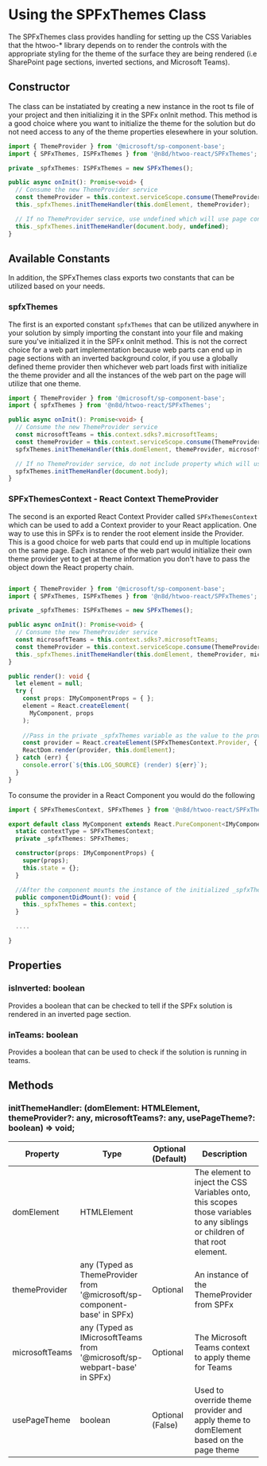 
<Meta title="Advanced/SPFxThemes Class" />

# Using the SPFxThemes Class

The SPFxThemes class provides handling for setting up the CSS Variables that the htwoo-* library depends on to render the controls with the appropriate styling for the theme of the surface they are being rendered (i.e SharePoint page sections, inverted sections, and Microsoft Teams). 

## Constructor

The class can be instatiated by creating a new instance in the root ts file of your project and then initializing it in the SPFx onInit method. This method is a good choice where you want to initialize the theme for the solution but do not need access to any of the theme properties elesewhere in your solution.

```TypeScript
import { ThemeProvider } from '@microsoft/sp-component-base';
import { SPFxThemes, ISPFxThemes } from '@n8d/htwoo-react/SPFxThemes';

private _spfxThemes: ISPFxThemes = new SPFxThemes();

public async onInit(): Promise<void> {
  // Consume the new ThemeProvider service
  const themeProvider = this.context.serviceScope.consume(ThemeProvider.serviceKey);
  this._spfxThemes.initThemeHandler(this.domElement, themeProvider);

  // If no ThemeProvider service, use undefined which will use page context
  this._spfxThemes.initThemeHandler(document.body, undefined);
}
```

## Available Constants

In addition, the SPFxThemes class exports two constants that can be utilized based on your needs.

### spfxThemes

The first is an exported constant `spfxThemes` that can be utilized anywhere in your solution by simply importing the constant into your file and making sure you've initialized it in the SPFx onInit method. This is not the correct choice for a web part implementation because web parts can end up in page sections with an inverted background color, if you use a globally defined theme provider then whichever web part loads first with initialize the theme provider and all the instances of the web part on the page will utilize that one theme.

```TypeScript
import { ThemeProvider } from '@microsoft/sp-component-base';
import { spfxThemes } from '@n8d/htwoo-react/SPFxThemes';

public async onInit(): Promise<void> {
  // Consume the new ThemeProvider service  
  const microsoftTeams = this.context.sdks?.microsoftTeams;
  const themeProvider = this.context.serviceScope.consume(ThemeProvider.serviceKey);
  spfxThemes.initThemeHandler(this.domElement, themeProvider, microsoftTeams);

  // If no ThemeProvider service, do not include property which will use page context
  spfxThemes.initThemeHandler(document.body);
}
```

### SPFxThemesContext - React Context ThemeProvider

The second is an exported React Context Provider called `SPFxThemesContext` which can be used to add a Context provider to your React application. One way to use this in SPFx is to render the root element inside the Provider. This is a good choice for web parts that could end up in multiple locations on the same page. Each instance of the web part would initialize their own theme provider yet to get at theme information you don't have to pass the object down the React property chain.

```TypeScript

import { ThemeProvider } from '@microsoft/sp-component-base';
import { SPFxThemes, ISPFxThemes } from '@n8d/htwoo-react/SPFxThemes';

private _spfxThemes: ISPFxThemes = new SPFxThemes();

public async onInit(): Promise<void> {
  // Consume the new ThemeProvider service
  const microsoftTeams = this.context.sdks?.microsoftTeams;
  const themeProvider = this.context.serviceScope.consume(ThemeProvider.serviceKey);
  this._spfxThemes.initThemeHandler(this.domElement, themeProvider, microsoftTeams);
}

public render(): void {
  let element = null;
  try {
    const props: IMyComponentProps = { };
    element = React.createElement(
      MyComponent, props
    );
      
    //Pass in the private _spfxThemes variable as the value to the provider
    const provider = React.createElement(SPFxThemesContext.Provider, { value: this._spfxThemes }, element);
    ReactDom.render(provider, this.domElement);
  } catch (err) {
    console.error(`${this.LOG_SOURCE} (render) ${err}`);
  }
}
```

To consume the provider in a React Component you would do the following

```TypeScript
import { SPFxThemesContext, SPFxThemes } from '@n8d/htwoo-react/SPFxThemes';

export default class MyComponent extends React.PureComponent<IMyComponentProps, IMyComponentState> {
  static contextType = SPFxThemesContext;
  private _spfxThemes: SPFxThemes;

  constructor(props: IMyComponentProps) {
    super(props);
    this.state = {};
  }

  //After the component mounts the instance of the initialized _spfxThemes class is available to the component.
  public componentDidMount(): void {
    this._spfxThemes = this.context;
  }

  ....

}
```

## Properties

  ### isInverted: boolean

  Provides a boolean that can be checked to tell if the SPFx solution is rendered in an inverted page section.
  
  ### inTeams: boolean

  Provides a boolean that can be used to check if the solution is running in teams.

## Methods

### initThemeHandler: (domElement: HTMLElement, themeProvider?: any, microsoftTeams?: any, usePageTheme?: boolean) => void;

 Property | Type | Optional (Default) | Description
  ---|---|---|---
  domElement | HTMLElement | | The element to inject the CSS Variables onto, this scopes those variables to any siblings or children of that root element.
  themeProvider | any (Typed as ThemeProvider from '@microsoft/sp-component-base' in SPFx) | Optional | An instance of the ThemeProvider from SPFx
  microsoftTeams | any (Typed as IMicrosoftTeams from '@microsoft/sp-webpart-base' in SPFx) | Optional | The Microsoft Teams context to apply theme for Teams
  usePageTheme | boolean | Optional (False) | Used to override theme provider and apply theme to domElement based on the page theme